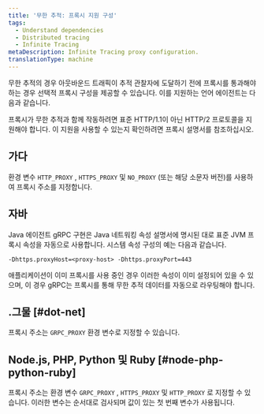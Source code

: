 ```yaml
---
title: '무한 추적: 프록시 지원 구성'
tags:
  - Understand dependencies
  - Distributed tracing
  - Infinite Tracing
metaDescription: Infinite Tracing proxy configuration.
translationType: machine
---
```


무한 추적의 경우 아웃바운드 트래픽이 추적 관찰자에 도달하기 전에 프록시를 통과해야 하는 경우 선택적 프록시 구성을 제공할 수 있습니다. 이를 지원하는 언어 에이전트는 다음과 같습니다.

<Callout variant="important">
  프록시가 무한 추적과 함께 작동하려면 표준 HTTP/1.1이 아닌 HTTP/2 프로토콜을 지원해야 합니다. 이 지원을 사용할 수 있는지 확인하려면 프록시 설명서를 참조하십시오.
</Callout>

## 가다

환경 변수 `HTTP_PROXY` , `HTTPS_PROXY` 및 `NO_PROXY` (또는 해당 소문자 버전)를 사용하여 프록시 주소를 지정합니다.

## 자바

Java 에이전트 gRPC 구현은 Java 네트워킹 속성 설명서에 명시된 대로 표준 JVM 프록시 속성을 자동으로 사용합니다. 시스템 속성 구성의 예는 다음과 같습니다.

```
-Dhttps.proxyHost=<proxy-host> -Dhttps.proxyPort=443
```

애플리케이션이 이미 프록시를 사용 중인 경우 이러한 속성이 이미 설정되어 있을 수 있으며, 이 경우 gRPC는 프록시를 통해 무한 추적 데이터를 자동으로 라우팅해야 합니다.

## .그물 [#dot-net]

프록시 주소는 `GRPC_PROXY` 환경 변수로 지정할 수 있습니다.

## Node.js, PHP, Python 및 Ruby [#node-php-python-ruby]

프록시 주소는 환경 변수 `GRPC_PROXY` , `HTTPS_PROXY` 및 `HTTP_PROXY` 로 지정할 수 있습니다. 이러한 변수는 순서대로 검사되며 값이 있는 첫 번째 변수가 사용됩니다.